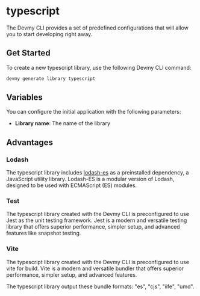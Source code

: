 # typescript

The Devmy CLI provides a set of predefined configurations that will allow you to start developing right away.

## Get Started

To create a new typescript library, use the following Devmy CLI command:

```bash copy
devmy generate library typescript
```

## Variables

You can configure the initial application with the following parameters:

- **Library name**: The name of the library

## Advantages

### Lodash

The typescript library includes [lodash-es](https://lodash.com/) as a preinstalled dependency, a JavaScript utility library. Lodash-ES
is a modular version of Lodash, designed to be used with ECMAScript (ES) modules.

### Test

The typescript library created with the Devmy CLI is preconfigured to use Jest as the unit testing framework.
Jest is a modern and versatile testing library that offers superior performance, simpler setup, and advanced features like snapshot testing.

### Vite

The typescript library created with the Devmy CLI is preconfigured to use vite for build.
Vite is a modern and versatile bundler that offers superior performance, simpler setup, and advanced features.

The typescript library output these bundle formats: "es", "cjs", "iife", "umd".
